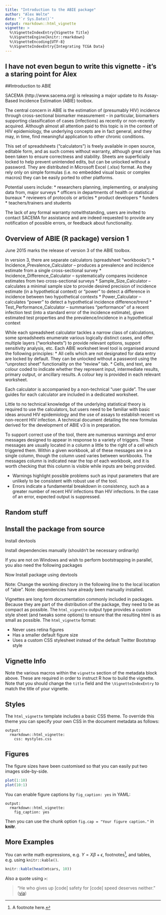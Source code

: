 ```yaml
---
title: "Introduction to the ABIE package"
author: "Alex Welte"
date: "`r Sys.Date()`"
output: rmarkdown::html_vignette
vignette: >
  %\VignetteIndexEntry{Vignette Title}
  %\VignetteEngine{knitr::rmarkdown}
  %\VignetteEncoding{UTF-8}
  %\VignetteIndexEntry{Integrating TCGA Data}
---
```


## I have not even begun to write this vignette - it's a staring point for Alex

##Introduction to ABIE

SACEMA (http://www.sacema.org) is releasing a major update to its Assay-Based Incidence Estimation (ABIE) toolbox.

The central concern in ABIE is the estimation of (presumably HIV) incidence through cross-sectional biomarker measurement – in particular, biomarkers supporting classification of cases (infections) as recently or non-recently acquired.  Although almost all attention paid to this topic is in the context of HIV epidemiology, the underlying concepts are in fact general, and they may, in time, find meaningful application to other chronic conditions. 

This set of spreadsheets (“calculators”) is freely available in open source, editable form, and as such comes without warranty, although great care has been taken to ensure correctness and stability.  Sheets are superficially locked to help prevent unintended edits, but can be unlocked without a password. They are distributed in Microsoft Excel (.xlsx) format.  As they rely only on simple formulas (i.e. no embedded visual basic or complex macros) they can be easily ported to other platforms. 

Potential users include:
* researchers planning, implementing, or analysing data from, major surveys
* officers in departments of health or statistical bureaux
* reviewers of protocols or articles
* product developers
* funders 
* teachers/trainers and students

The lack of any formal warranty notwithstanding, users are invited to contact SACEMA for assistance and are indeed requested to provide any notification of possible errors, or feedback about functionality. 

## Overview of ABIE (R package) version 1 

June 2015 marks the release of version 3 of the ABIE toolbox. 

In version 3, there are separate calculators (spreadsheet “workbooks”):
* Incidence_Prevalence_Calculator – produces a prevalence and incidence estimate from  a single cross-sectional survey
* Incidence_Difference_Calculator  – systematically compares incidence estimates from two cross-sectional surveys
* Sample_Size_Calculator – calculates a minimal sample size to provide desired precision of incidence estimate (in a hypothetical context) or “power” to detect a difference in incidence between two hypothetical contexts
* Power_Calculator – calculates “power” to detect a hypothetical incidence difference/trend 
* Test_Performance_Calculator – summarises “performance” of a recent infection test (into a standard error of the incidence estimate), given estimated test properties and the prevalence/incidence in a hypothetical context 

While each spreadsheet calculator tackles a narrow class of calculations, some spreadsheets enumerate various logically distinct cases, and offer multiple layers (“worksheets”) to provide relevant options, support sensitivity analysis, etc.  Each ABIE worksheet level tool is organised around the following principles:
* All cells which are not designated for data entry are locked by default. They can be unlocked without a password using the “unprotect sheet” functionality on the “review” tab.
* Cells, and text, are colour coded to indicate whether they represent input, intermediate results, primary output, or ancillary results. A colour key is provided in each relevant worksheet. 

Each calculator is accompanied by a non-technical “user guide”.  The user guides for each calculator are included in a dedicated worksheet. 

Little to no technical knowledge of the underlying statistical theory is required to use the calculators, but users need to be familiar with basic ideas around HIV epidemiology and the use of assays to establish recent vs non-recent HIV infection.  A technical document detailing the new formulas derived for the development of ABIE v3 is in preparation.

To support correct use of the tool, there are numerous warnings and error messages designed to appear in response to a variety of triggers. These messages are usually located in a column a little to the right of a cell which triggered them.  Within a given workbook, all of these messages are in a single column, though the column used varies between workbooks.  The messages column is indicated near the top of each workbook, and it is worth checking that this column is visible while inputs are being provided.


* Warnings highlight possible problems such as input parameters that are unlikely to be consistent with robust use of the tool. 
* Errors indicate a fundamental breakdown in consistency, such as a greater number of recent HIV infections than HIV infections. In the case of an error, expected output is suppressed.



## Random stuff

## Install the package from source

Install devtools

<!-- ```{r}
install.packages("devtools", repos = "http://cran.rstudio.com")
```  -->

Install dependencies manually (shouldn't be necessary ordinarily)

<!-- ```{r}
install.packages(c("plyr","glm2","cubature","MASS","ggplot2","pracma"), repos = "http://cran.rstudio.com")
``` -->

If you are not on Windows and wish to perform bootstrapping in parallel, you also need the following packages

<!-- ```{r}
install.packages(c("foreach","doMC"), repos = "http://cran.rstudio.com")
``` -->

Now Install package using devtools

Note: Change the working directory in the following line to the local location of "abie". Note: dependencies have already been manually installed.

<!-- ```{r} -->
<!-- setwd("~../") -->
<!-- devtools::install(dependencies=FALSE) -->
<!-- ``` -->


Vignettes are long form documentation commonly included in packages. Because they are part of the distribution of the package, they need to be as compact as possible. The `html_vignette` output type provides a custom style sheet (and tweaks some options) to ensure that the resulting html is as small as possible. The `html_vignette` format:

- Never uses retina figures
- Has a smaller default figure size
- Uses a custom CSS stylesheet instead of the default Twitter Bootstrap style

## Vignette Info

Note the various macros within the `vignette` section of the metadata block above. These are required in order to instruct R how to build the vignette. Note that you should change the `title` field and the `\VignetteIndexEntry` to match the title of your vignette.

## Styles

The `html_vignette` template includes a basic CSS theme. To override this theme you can specify your own CSS in the document metadata as follows:

    output: 
      rmarkdown::html_vignette:
        css: mystyles.css

## Figures

The figure sizes have been customised so that you can easily put two images side-by-side. 

```r
plot(1:10)
plot(10:1)
```

You can enable figure captions by `fig_caption: yes` in YAML:

    output:
      rmarkdown::html_vignette:
        fig_caption: yes

Then you can use the chunk option `fig.cap = "Your figure caption."` in **knitr**.

## More Examples

You can write math expressions, e.g. $Y = X\beta + \epsilon$, footnotes^[A footnote here.], and tables, e.g. using `knitr::kable()`.

```r
knitr::kable(head(mtcars, 10))
```

Also a quote using `>`:

> "He who gives up [code] safety for [code] speed deserves neither."
([via](https://twitter.com/hadleywickham/status/504368538874703872))
